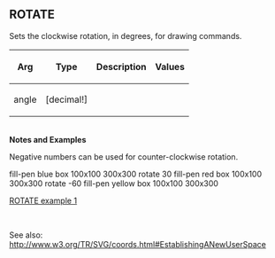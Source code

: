== ROTATE== 

Sets the clockwise rotation, in degrees, for drawing commands.

{| cellspacing="1" cellpadding="4" border="0" style="background: black; color: black"
! bgcolor="silver" | Arg 
! bgcolor="silver" | Type 
! bgcolor="silver" | Description
! bgcolor="silver" | Values
|- 
| bgcolor="white" | angle
| bgcolor="white" | [decimal!]
| bgcolor="white" | 
| bgcolor="white" | 
|}
<br>'''Notes and Examples'''
<p>Negative numbers can be used for counter-clockwise rotation.</p>

fill-pen blue box 100x100 300x300
rotate  30 fill-pen red box 100x100 300x300
rotate -60 fill-pen yellow box 100x100 300x300

[[images/ROTATE-1.png|ROTATE example 1]]

<br>
<p>See also: http://www.w3.org/TR/SVG/coords.html#EstablishingANewUserSpace</p>